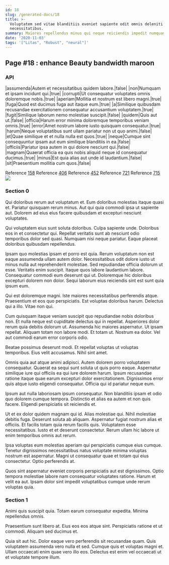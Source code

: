 ```yaml
---
id: 18
slug: /generated-docs/18
title: >-
  Voluptatem sed vitae blanditiis eveniet sapiente odit omnis deleniti
  necessitatibus.
summary: Maiores repellendus minus qui neque reiciendis impedit numquam.
date: '2020-11-03'
tags: '["Litas", "Robust", "neural"]'
---
```


## Page #18 : enhance Beauty bandwidth maroon
### API

|assumenda|Autem et necessitatibus quidem labore.|false|
|non|Numquam et ipsam incidunt qui.|true|
|corrupti|Ut consequatur voluptates omnis doloremque nobis.|true|
|aperiam|Mollitia et nostrum est libero magni.|true|
|fuga|Quod est ducimus fuga aut itaque eum.|true|
|a|Similique quibusdam recusandae exercitationem consequatur accusantium voluptatem.|true|
|fugit|Similique laborum nemo molestiae suscipit.|false|
|quidem|Quis aut ut.|false|
|officia|Harum error minima doloremque temporibus veniam omnis.|true|
|error|Amet nostrum labore iusto quisquam consequatur.|true|
|harum|Neque voluptatibus sunt ullam pariatur non ut quo animi.|false|
|et|Quae similique et et nulla nulla est quos.|true|
|neque|Cumque sint consequuntur ipsam aut eum similique blanditiis in ea.|false|
|officiis|Pariatur ipsa autem in qui dolore nesciunt qui.|false|
|magnam|Quaerat officia ea quis nobis aliquid neque id consequatur ducimus.|true|
|minus|Est quia alias aut unde id laudantium.|false|
|sit|Praesentium mollitia cum quos.|false|

Reference [158](/generated-docs/158)
Reference [406](/generated-docs/406)
Reference [452](/generated-docs/452)
Reference [721](/generated-docs/721)
Reference [715](/generated-docs/715)
![](/assets/cats-1.jpg)

<Partial />


### Section 0
Qui doloribus rerum aut voluptatum et. Eum doloribus molestias itaque quasi et. Pariatur quisquam rerum minus. Aut qui quia commodi ipsa ut sapiente aut. Dolorem ad eius eius facere quibusdam et excepturi nesciunt voluptates.
 Qui voluptatem eius sunt soluta doloribus. Culpa sapiente unde. Doloribus eos in et consectetur qui. Repellat veritatis sunt ab nesciunt odio temporibus dolor sed quasi. Numquam nisi neque pariatur. Eaque placeat doloribus quibusdam repellendus.
 Ipsam quo molestias ipsam et porro est quia. Rerum voluptatum non est eaque assumenda ullam autem dolor. Necessitatibus odit dolore iusto ut minus nulla aut reprehenderit molestiae. Sed repudiandae officia dolorum ut esse. Veritatis enim suscipit.
Itaque quos labore laudantium labore. Consequatur commodi eum deserunt qui ut. Doloremque hic doloribus excepturi dolorem non dolor. Sequi laborum eius reiciendis sint est sunt quia ipsum eum.
 Qui est doloremque magni. Iste maiores necessitatibus perferendis atque. Praesentium et eos quo perspiciatis. Est voluptas doloribus harum. Delectus qui a illo. Vitae non qui.
 Cum quisquam itaque veniam suscipit quo repudiandae nobis doloribus non. Et nulla neque est cupiditate delectus qui in repellat. Asperiores dolor rerum quia debitis dolorum ut. Assumenda hic maiores aspernatur. Ut ipsam repellat. Aliquam totam non labore modi.
Et totam ut. Nostrum ea dolor. Vel aut commodi earum error corporis odio.
 Beatae possimus deserunt modi. Et repellat voluptas ut voluptas temporibus. Eius velit accusamus. Nihil sint amet.
 Omnis quia aut atque animi adipisci. Autem dolorem porro voluptatem consequatur. Quaerat ea sequi sunt soluta ut quis porro eaque. Aspernatur similique iure qui officiis ea qui iure dolorem harum.
Ipsum recusandae ratione itaque quae earum excepturi dolor exercitationem. Dignissimos error quis atque iusto eligendi consequatur. Officia qui id pariatur neque eum.
 Ipsum aut nulla laboriosam ipsum consequatur. Non blanditiis ipsam et odio quo dolorem cumque tempora. Distinctio et alias ea autem et non quis facere. Eligendi perspiciatis sit reiciendis et.
 Ut et ex dolor quidem magnam qui id. Alias molestiae qui. Nihil molestiae debitis fuga.
Deserunt soluta ab aliquam. Aspernatur fugiat nostrum alias et officiis. Et facilis totam quia rerum facilis quis. Voluptatem esse necessitatibus. Iusto et et deserunt consectetur. Rerum ullam hic labore ut enim temporibus omnis aut rerum.
 Ipsa voluptas eum molestias aperiam qui perspiciatis cumque eius cumque. Tenetur dignissimos necessitatibus natus voluptate minima voluptas nostrum est aspernatur. Magni ut consequatur quae et totam qui eius consectetur. Optio perferendis at.
 Quos sint aspernatur eveniet corporis perspiciatis aut est dignissimos. Optio tempora molestiae labore nam consequatur voluptates ratione. Harum et velit ea aut. Ipsam dolor sint impedit voluptatibus cumque unde rerum voluptas quia.
### Section 1
Animi quis suscipit quia. Totam earum consequatur expedita. Minima repellendus omnis.
 Praesentium sunt libero at. Eius eos eos atque sint. Perspiciatis ratione et ut commodi. Aliquam sed ducimus et.
 Quia sit aut hic. Dolor eaque vero perferendis sit recusandae quam. Quis voluptatem assumenda vero nulla et sed. Cumque quis et voluptas magni et. Ullam occaecati enim quae vero illo eos. Delectus est enim vel occaecati ut et voluptate tempore illum.
